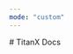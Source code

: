 ```yaml
---
mode: "custom"
---
```


<div
  style={{
    margin: "6rem auto 8rem",
    maxWidth: "70rem",
    paddingLeft: "1.25rem",
    paddingRight: "1.25rem",
  }}
>
  # TitanX Docs
</div>
